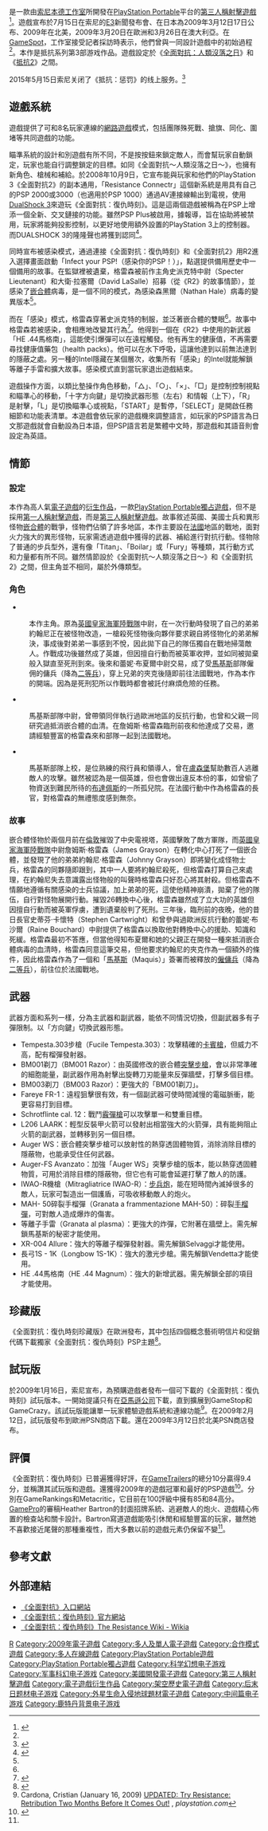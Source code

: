 {{NoteTA
|G1=Games
|T=zh-cn:抵抗：惩罚; zh-tw:全面對抗：復仇時刻;
|1=全面對抗=>zh-cn:抵抗; zh-tw:全面對抗;
|2=復仇時刻=>zh-cn:惩罚; zh-tw:復仇時刻;
|3=zh-cn:抵抗：惩罚; zh-tw:全面對抗：復仇時刻;
|4=zh-cn:灭绝人类; zh-tw:人類沒落之日;
}}
{{Infobox VG
| title = 全面對抗：復仇時刻
| english = Resistance: Retribution
| image = Resistance-RetributionPSPNACover.jpg
| developer = [[索尼本德工作室|索尼本德工作室]]
| publisher = [[索尼電腦娛樂|索尼電腦娛樂]]
| composer= {{link-en|Garry Schyman|Garry Schyman}}
| series = {{link-en|全面對抗系列|Resistance (series)}}
| engine = 修改自{{link-en|Logan's Shadow引擎|Logan's Shadow Engine}}
| released = {{vgrelease|JP|2009年3月12日|NA|2009年3月17日|EU|2009年3月20日|AUS|2009年3月26日}}
| genre = [[第三人稱射擊遊戲|第三人稱射擊]]
| modes = [[单人电子游戏|单人]]、[[多人电子游戏|多人]]（最多8位玩家）
| platforms = [[PlayStation_Portable|PlayStation Portable]]
}}

{{vgname|全面對抗：復仇時刻|en=Resistance: Retribution|cn=抵抗：惩罚|tw=全面對抗：復仇時刻}}是一款由[[索尼本德工作室|索尼本德工作室]]所開發在[[PlayStation_Portable|PlayStation Portable]]平台的[[第三人稱射擊遊戲|第三人稱射擊遊戲]]<ref name="e32008">{{cite web|url=http://www.gamespot.com/psp/action/resistanceworkingtitle/news.html?sid=6193941&om_act=convert&om_clk=newlyadded&tag=newlyadded;title;1|title=E3 08: Resistance Retribution Impressions|last=Cocker|first=Guy|date=July 15, 2008|publisher=GameSpot|pages=1|accessdate=2008-07-16|archive-date=2009-03-04|archive-url=https://web.archive.org/web/20090304234043/http://www.gamespot.com/psp/action/resistanceworkingtitle/news.html?sid=6193941|dead-url=no}}</ref>。遊戲宣布於7月15日在索尼的[[E3电子娱乐展|E3]]新聞發布會、在日本為2009年3月12日17日公布、2009年在北美，2009年3月20日在歐洲和3月26日在澳大利亞。在[[GameSpot|GameSpot]]，工作室接受記者採訪時表示，他們曾與{{link-en|Insomniac|Insomniac Games}}一同設計遊戲中的初始過程<ref name="e32008"/>。本作是抵抗系列第3部游戏作品。遊戲設定於《[[全面對抗：人類沒落之日|全面對抗：人類沒落之日]]》和《[[抵抗2|抵抗2]]》之間。

2015年5月15日索尼关闭了《抵抗：惩罚》的线上服务。<ref>{{Cite web |url = https://www.3dmgame.com/news/201502/3446005.html |title = 索尼宣布5月关闭PSP游戏《抵抗：惩罚》在线服务 |author = 唯有花知 |date = 原文发表日期 |publisher = 3DMGAME |language = zh-cn |accessdate = 2019-02-13 |archive-date = 2019-02-13 |archive-url = https://web.archive.org/web/20190213123936/https://www.3dmgame.com/news/201502/3446005.html |dead-url = no }}</ref>
==遊戲系統==
遊戲提供了可和8名玩家連線的[[網路遊戲|網路遊戲]]模式，包括團隊殊死戰、搶旗、同化、圍堵等共同遊戲的功能。

瞄準系統的設計和別遊戲有所不同，不是按按鈕來鎖定敵人，而會幫玩家自動鎖定，玩家也能自行調整鎖定的目標。如同《全面對抗～人類沒落之日～》，也擁有新角色、槍械和補給。於2008年10月9日，它宣布能與玩家和他們的PlayStation 3《全面對抗2》的副本通用，「Resistance Connectr」這個新系統是用具有自己的PSP 2000或3000（也適用於PSP 1000）通過AV連接線輸出到電視，使用[[DualShock_3|DualShock 3]]來遊玩《全面對抗：復仇時刻》。這是這兩個遊戲被稱為在PSP上增添一個全新、交叉鏈接的功能。雖然PSP Plus被啟用，據報導，旨在協助將被禁用，玩家將能夠投影控制，以更好地使用額外設置的PlayStation 3上的控制器。而DUALSHOCK 3的隆隆聲也將獲到認同<ref name="blog.us.playstation.com">{{Cite web |url=http://blog.us.playstation.com/2008/10/09/resistance-retribution-resistance-2-interoperability-and-then-some/ |title=存档副本 |accessdate=2014-03-22 |archive-date=2015-02-17 |archive-url=https://web.archive.org/web/20150217094814/http://blog.us.playstation.com/2008/10/09/resistance-retribution-resistance-2-interoperability-and-then-some/ |dead-url=no }}</ref>。

同時宣布被感染模式，通過連接《全面對抗：復仇時刻》和《全面對抗2》用R2進入選擇畫面啟動「Infect your PSP!（感染你的PSP！）」，點選提供備用歷史中一個備用的故事。在監獄裡被遺棄，格雷森被前作主角史派克特中尉（Specter Lieutenant）和大衛·拉塞爾（David LaSalle）招募（從《R2》的故事情節），並感染了[[嵌合體|嵌合體]]病毒，是一個不同的模式，為感染森黑爾（Nathan Hale）病毒的變異版本<ref name="blog.us.playstation.com"/>。

而在「感染」模式，格雷森穿著史派克特的制服，並泛著嵌合體的雙眼<ref name="blog.us.playstation.com"/>。故事中格雷森若被感染，會相應地改變其行為<ref>{{Cite web |url=http://www.ps3fanboy.com/2008/10/09/infect-your-psp-with-resistance-2-and-retribution-connectivity/ |title=存档副本 |accessdate=2014-03-22 |archive-date=2008-12-27 |archive-url=https://web.archive.org/web/20081227001445/http://www.ps3fanboy.com/2008/10/09/infect-your-psp-with-resistance-2-and-retribution-connectivity/ |dead-url=no }}</ref>。他得到一個在《R2》中使用的新武器「HE .44馬格南」，這能使引爆彈可以在遠程觸發。他有再生的健康值，不再需要尋找健康值藥包（health packs）。他可以在水下呼吸，這讓他達到以前無法達到的隱蔽之處。另一種的Intel隱藏在某個層次，收集所有「感染」的Intel就能解鎖等離子手雷和擴大故事。感染模式直到當玩家退出遊戲結束。

遊戲操作方面，以類比墊操作角色移動，「△」、「○」、「×」、「□」是控制控制視點和瞄準心的移動，「十字方向鍵」是切換武器形態（左右）和情報（上下），「R」是射擊，「L」是切換瞄準心或視點，「START」是暫停，「SELECT」是開啟任務細節和功能表清單。本遊戲會依玩家的遊戲機來調整語言，如玩家的PSP語言為日文那遊戲就會自動設為日本語，但PSP語言若是繁體中文時，那遊戲和其語音則會設定為英語。

==情節==
===設定===
本作為高人氣[[電子遊戲|電子遊戲]]{{link-en|全面對抗系列|Resistance (series)}}的[[衍生作品|衍生作品]]，一款[[PlayStation_Portable|PlayStation Portable]][[獨占遊戲|獨占遊戲]]，但不是採用[[第一人稱射擊遊戲|第一人稱射擊遊戲]]，而是[[第三人稱射擊遊戲|第三人稱射擊遊戲]]。故事敘述英國、美國士兵和異形怪物[[嵌合體|嵌合體]]的戰爭，怪物們佔領了許多地區，本作主要設在[[法國|法國]]地區的戰地，面對火力強大的異形怪物，玩家需透過遊戲中獲得的武器、補給進行對抗行動。怪物除了普通的步兵型外，還有像「Titan」、「Boilar」或「Fury」等種類，其行動方式和力量都有所不同。雖然情節設於《全面對抗～人類沒落之日～》和《全面對抗2》之間，但主角並不相同，屬於外傳類型。

===角色===
*{{nihongo|'''詹姆斯·格雷森'''|ジェームズ・グレイソン|James Grayson|聲：{{link-en|Robin Atkin Downes|Robin Atkin Downes}}／[[井上和彦|井上和彦]]}}
:本作主角。原為[[英國皇家海軍陸戰隊|英國皇家海軍陸戰隊]]中尉，在一次行動時發現了自己的弟弟約翰尼正在被怪物改造，一槍殺死怪物後向夥伴要求親自將怪物化的弟弟解決，事成後對弟弟一事感到不悅，因此拋下自己的隊伍獨自在戰地掃蕩敵人。作戰成功後雖然成了英雄，但因擅自行動而被英軍收押，並如同被拋棄般入獄直至死刑到來。後來和蕾妮·布夏爾中尉交易，成了受[[馬基斯|馬基斯]]部隊僱佣的傭兵（降為[[二等兵|二等兵]]），穿上兄弟的夾克後隨即前往法國戰地，作為本作的開端。因為是死刑犯所以作戰時都會被託付麻煩危險的任務。
*{{nihongo|'''蕾妮·布沙爾'''|レーヌ・ブシャール|Raine Bouchard|聲：{{link-en|Salli Saffioti|Salli Saffioti}}／[[朴璐美|朴璐美]]}}
:馬基斯部隊中尉，曾帶領同伴執行過歐洲地區的反抗行動，也曾和父親一同研究過抵消嵌合體的血清。在詹姆斯·格雷森臨刑前夜和他達成了交易，邀請經驗豐富的格雷森來和部隊一起到法國戰地。
*{{nihongo|'''羅藍·馬勒里'''|ローランド・マレリー|Roland Mallery|聲：[[Nolan_North|Nolan North]]／[[立木文彦|立木文彦]]}}
:馬基斯部隊上校，是位熟練的飛行員和領導人，曾在[[盧森堡|盧森堡]]幫助數百人逃離敵人的攻擊。雖然被認為是一個英雄，但也會做出違反本份的事，如曾偷了物資送到難民所待的[[布達佩斯|布達佩斯]]的一所孤兒院。在法國行動中作為格雷森的長官，對格雷森的無禮態度感到無奈。

===故事===
嵌合體怪物於兩個月前在[[倫敦|倫敦]]摧毀了中央電視塔，英國擊敗了敵方軍隊，而[[英國皇家海軍陸戰隊|英國皇家海軍陸戰隊]]中尉詹姆斯·格雷森（James Grayson）在轉化中心打死了一個嵌合體，並發現了他的弟弟約翰尼·格雷森（Johnny Grayson）即將變化成怪物士兵，格雷森的同夥隨即跟到，其中一人要將約翰尼殺死，但格雷森打算自己來處理，在約翰尼失去意識露出怪物般的叫聲時格雷森只好忍心將其射殺。但格雷森不情願地遵循有關感染的士兵協議，加上弟弟的死，這使他精神崩潰，拋棄了他的隊伍，自行對怪物展開行動。摧毀26轉換中心後，格雷森雖然成了立大功的英雄但因擅自行動而被英軍俘虜，遭到遺棄般判了死刑。三年後，臨刑前的夜晚，他的昔日長官史蒂芬·卡懷特（Stephen Cartwright）和曾參與過歐洲反抗行動的蕾妮·布沙爾（Raine Bouchard）中尉提供了格雷森以換取他對轉換中心的援助、知識和死緩。格雷森最初不答應，但當他得知布夏爾和她的父親正在開發一種來抵消嵌合體病毒的血清時，格雷森同意這筆交易，但他要求約翰尼的夾克作為一個額外的條件，因此格雷森作為了一個和「[[馬基斯|馬基斯]]（Maquis）」簽署而被釋放的[[僱傭兵|僱傭兵]]（降為[[二等兵|二等兵]]），前往位於法國戰地。

==武器==
武器方面和系列一樣，分為主武器和副武器，能依不同情況切換，但副武器多有子彈限制。以「方向鍵」切換武器形態。
* Tempesta.303步槍（Fucile Tempesta.303）：攻擊精確的[[卡賓槍|卡賓槍]]，但威力不高，配有榴彈發射器。
* BM001剃刀（BM001 Razor）：由英國修改的嵌合體[[突擊步槍|突擊步槍]]，會以非常準確的細胞能量，副武器作用為射擊出旋轉刀刃能量來反彈牆壁，打擊多個目標。
* BM003剃刀（BM003 Razor）：更強大的「BM001剃刀」。
* Fareye FR-1：遠程狙擊很有效，有一個副武器可使時間減慢的電磁脈衝，能更容易打到目標。
* Schrotflinte cal. 12：戰鬥[[霰彈槍|霰彈槍]]可以攻擊單一和雙重目標。
* L206 LAARK：輕型反裝甲火箭可以發射出相當強大的火箭彈，具有能夠阻止火箭的副武器，並轉移到另一個目標。
* Auger WS：嵌合體突擊步槍可以放射性的熱穿透固體物質，消除消除目標的隱蔽物，也能承受住任何武器。
* Auger-FS Avanzato：加強「Auger WS」突擊步槍的版本，能以熱穿透固體物質，可用於消除目標的隱蔽物，但它也有可能會延遲打擊了敵人的防護。
* IWAO-R機槍（Mitragliatrice IWAO-R）：[[步兵炮|步兵炮]]，能在短時間內滅掉很多的敵人，玩家可製造出一個護盾，可吸收移動敵人的炮火。
* MAH- 50碎裂手榴彈（Granata a frammentazione MAH-50）：碎裂[[手榴彈|手榴彈]]，可對敵人造成爆炸的傷害。
* 等離子手雷（Granata al plasma）：更強大的炸彈，它附著在牆壁上。需先解鎖馬基斯的秘密才能使用。
* XR-004 Allure：強大的等離子榴彈發射器。需先解鎖Selvaggi才能使用。
* 長弓1S - 1K（Longbow 1S-1K）：強大的激光步槍。需先解鎖Vendetta才能使用。
* HE .44馬格南（HE .44 Magnum）：強大的新增武器。需先解鎖全部的項目才能使用。

==珍藏版==
《全面對抗：復仇時刻珍藏版》在歐洲發布，其中包括四個概念藝術明信片和促銷代碼下載獨家《全面對抗：復仇時刻》PSP主題<ref>{{cite web |url=http://www.electronictheatre.co.uk/articles/archive/2009/resistance-retribution-collectors-edition-details-02120309/ |title=Resistance: Retribution Collector's Edition Details |publisher=Electronic Theatre |accessdate=2009-03-18 |deadurl=yes |archiveurl=https://web.archive.org/web/20090316134430/http://www.electronictheatre.co.uk/articles/archive/2009/resistance-retribution-collectors-edition-details-02120309/ |archivedate=2009-03-16 }}</ref>。

==試玩版==
於2009年1月16日，索尼宣布，為預購遊戲者發布一個可下載的《全面對抗：復仇時刻》試玩版本。一開始提議只有在[[亞馬遜公司|亞馬遜公司]]下載，直到擴展到GameStop和GameCrazy。該試玩版能讓單一玩家體驗遊戲系統和連線功能<ref>Cardona, Cristian (January 16, 2009) [http://blog.us.playstation.com/2009/01/16/try-resistance-retribution-two-months-before-it-comes-out/ UPDATED: Try Resistance: Retribution Two Months Before It Comes Out!] {{Wayback|url=http://blog.us.playstation.com/2009/01/16/try-resistance-retribution-two-months-before-it-comes-out/ |date=20150130193917 }}, ''playstation.com''</ref>。在2009年2月12日，試玩版發布到歐洲PSN商店下載。還在2009年3月12日於北美PSN商店發布。

==評價==
{{VG Reviews
|title = 全面對抗：復仇時刻
|Edge = 6/10
|EuroG = 8/10
|GamePro={{Rating|4|5}}<ref name="gamepro">{{cite journal|last=Bartron|first=Heather|date=June 2009|title=Resistance: Retribution|journal=[[GamePro|GamePro]]|volume=21|issue=6|page=83|publisher=GamePro Media|issn=1042-8658|oclc=19231826|accessdate=2009-06-14|url=http://www.gamepro.com/article/reviews/209193/resistance-retribution/|archiveurl=https://web.archive.org/web/20090318210124/http://www.gamepro.com/article/reviews/209193/resistance-retribution/|archivedate=2009-03-18|deadurl=yes}}</ref>
|GSpot = 8.5
|GT = 9.4
|GameZone = 4.5/5
|IGN = 9.2
|PushSquare =4/4<ref>{{Cite web |url=http://www.pushsquare.com/911/resistance-retribution-on-playstation-portable-review/ |title=存档副本 |accessdate=2014-03-22 |archive-date=2010-07-16 |archive-url=https://web.archive.org/web/20100716102607/http://www.pushsquare.com/911/resistance-retribution-on-playstation-portable-review/ |dead-url=no }}</ref>
|PSM3 = 89
|XPlay = 4/5
|rev1 = IGN UK
|rev1Score = 7.0
|rev2 = PGNx
|rev2Score = 9.5
|rev3 = Meristation
|rev3Score = 9
|rev4 = Pocket Gamer UK
|rev4Score = 9
|GR = 85
|GMS = 93
|MC = 84
}}
《全面對抗：復仇時刻》已普遍獲得好評，在[[GameTrailers|GameTrailers]]的總分10分贏得9.4分，並稱讚其試玩版和遊戲。還獲得2009年的遊戲冠軍和最好的PSP遊戲<ref name="GT">{{cite web |date=2009-12-21 |url=http://www.gametrailers.com/video/best-psp-gt-goty/60178 |title=GT GotY Awards 2009 Best PSP Game |author=GameTrailers.com |accessdate=2010-06-09 |archive-date=2010-02-23 |archive-url=https://web.archive.org/web/20100223202507/http://www.gametrailers.com/video/best-psp-gt-goty/60178 |dead-url=no }}</ref>。分別在GameRankings和Metacritic，它目前在100評級中擁有85和84高分。[[GamePro|GamePro]]的審稿Heather Bartron的封面招牌系統、逃避敵人的炮火、遊戲精心佈置的檢查站和關卡設計。Bartron寫道遊戲能吸引休閒和經驗豐富的玩家，雖然她不喜歡接近尾聲的那種重複性，而大多數以前的遊戲元素仍保留不變<ref name="gamepro"/>。

==參考文獻==
{{reflist|2}}

==外部連結==
* [http://www.jp.playstation.com/scej/title/resistance/ 《全面對抗》入口網站]{{Wayback|url=http://www.jp.playstation.com/scej/title/resistance/ |date=20140322115423 }}
* [http://www.jp.playstation.com/scej/title/resistance/p/ 《全面對抗：復仇時刻》官方網站]{{Wayback|url=http://www.jp.playstation.com/scej/title/resistance/p/ |date=20140322113115 }}
* [http://resistance.wikia.com/wiki/Resistance:_Retribution 《全面對抗：復仇時刻》The Resistance Wiki - Wikia]{{Wayback|url=http://resistance.wikia.com/wiki/Resistance:_Retribution |date=20130610092701 }}

{{抵抗系列}}

{{DEFAULTSORT:Resistance：Retribution}}
[[Category:抵抗系列电子游戏|R]]
[[Category:2009年電子遊戲|Category:2009年電子遊戲]]
[[Category:多人及單人電子遊戲|Category:多人及單人電子遊戲]]
[[Category:合作模式遊戲|Category:合作模式遊戲]]
[[Category:多人在線遊戲|Category:多人在線遊戲]]
[[Category:PlayStation_Portable遊戲|Category:PlayStation Portable遊戲]]
[[Category:PlayStation_Portable獨占遊戲|Category:PlayStation Portable獨占遊戲]]
[[Category:科学幻想电子游戏|Category:科学幻想电子游戏]]
[[Category:军事科幻电子游戏|Category:军事科幻电子游戏]]
[[Category:美國開發電子遊戲|Category:美國開發電子遊戲]]
[[Category:第三人稱射擊遊戲|Category:第三人稱射擊遊戲]]
[[Category:電子遊戲衍生作品|Category:電子遊戲衍生作品]]
[[Category:架空歷史電子遊戲|Category:架空歷史電子遊戲]]
[[Category:后末日题材电子游戏|Category:后末日题材电子游戏]]
[[Category:外星生命入侵地球題材電子遊戲|Category:外星生命入侵地球題材電子遊戲]]
[[Category:中间篇电子游戏|Category:中间篇电子游戏]]
[[Category:鹿特丹背景电子游戏|Category:鹿特丹背景电子游戏]]